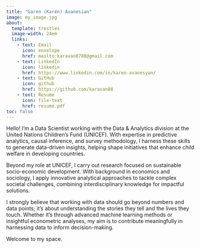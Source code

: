 ```yaml
---
title: "Garen (Karén) Avanesian"
image: my_image.jpg
about: 
  template: trestles
  image-width: 24em
  links:
    - text: Email
      icon: envelope
      href: mailto:karavan0788@gmail.com
    - text: LinkedIn
      icon: linkedin
      href: https://www.linkedin.com/in/karen-avanesyan/
    - text: GitHub
      icon: github
      href: https://github.com/karavan88
    - text: Resume
      icon: file-text
      href: resume.pdf
toc: false
---
```


Hello! I'm a Data Scientist working with the Data & Analytics division at the United Nations Children's Fund (UNICEF). With expertise in predictive analytics, causal inference, and survey methodology, I harness these skills to generate data-driven insights, helping shape initiatives that enhance child welfare in developing countries.

Beyond my role at UNICEF, I carry out research focused on sustainable socio-economic development. With background in economics and sociology, I apply innovative analytical approaches to tackle complex societal challenges, combining interdisciplinary knowledge for impactful solutions.

I strongly believe that working with data should go beyond numbers and data points; it's about understanding the stories they tell and the lives they touch. Whether it's through advanced machine learning methods or insightful econometric analyses, my aim is to contribute meaningfully in harnessing data to inform decision-making.

Welcome to my space.

